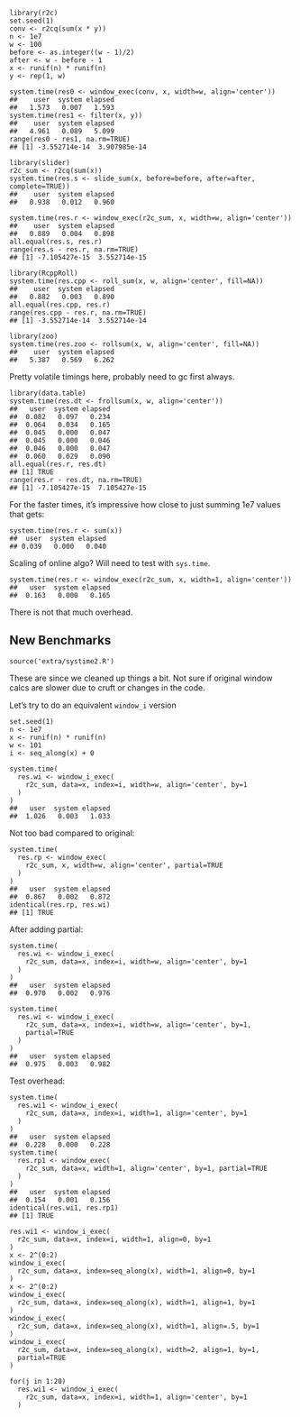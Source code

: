 

    library(r2c)
    set.seed(1)
    conv <- r2cq(sum(x * y))
    n <- 1e7
    w <- 100
    before <- as.integer((w - 1)/2)
    after <- w - before - 1
    x <- runif(n) * runif(n)
    y <- rep(1, w)

    system.time(res0 <- window_exec(conv, x, width=w, align='center'))
    ##    user  system elapsed
    ##   1.573   0.007   1.593
    system.time(res1 <- filter(x, y))
    ##    user  system elapsed
    ##   4.961   0.089   5.099
    range(res0 - res1, na.rm=TRUE)
    ## [1] -3.552714e-14  3.907985e-14

    library(slider)
    r2c_sum <- r2cq(sum(x))
    system.time(res.s <- slide_sum(x, before=before, after=after, complete=TRUE))
    ##    user  system elapsed
    ##   0.938   0.012   0.960

    system.time(res.r <- window_exec(r2c_sum, x, width=w, align='center'))
    ##    user  system elapsed
    ##   0.889   0.004   0.898
    all.equal(res.s, res.r)
    range(res.s - res.r, na.rm=TRUE)
    ## [1] -7.105427e-15  3.552714e-15

    library(RcppRoll)
    system.time(res.cpp <- roll_sum(x, w, align='center', fill=NA))
    ##    user  system elapsed
    ##   0.882   0.003   0.890
    all.equal(res.cpp, res.r)
    range(res.cpp - res.r, na.rm=TRUE)
    ## [1] -3.552714e-14  3.552714e-14

    library(zoo)
    system.time(res.zoo <- rollsum(x, w, align='center', fill=NA))
    ##    user  system elapsed
    ##   5.387   0.569   6.262

Pretty volatile timings here, probably need to gc first always.

    library(data.table)
    system.time(res.dt <- frollsum(x, w, align='center'))
    ##   user  system elapsed
    ##  0.082   0.097   0.234
    ##  0.064   0.034   0.165
    ##  0.045   0.000   0.047
    ##  0.045   0.000   0.046
    ##  0.046   0.000   0.047
    ##  0.060   0.029   0.090
    all.equal(res.r, res.dt)
    ## [1] TRUE
    range(res.r - res.dt, na.rm=TRUE)
    ## [1] -7.105427e-15  7.105427e-15

For the faster times, it's impressive how close to just summing 1e7 values that
gets:

    system.time(res.r <- sum(x))
    ##  user  system elapsed
    ## 0.039   0.000   0.040

Scaling of online algo?  Will need to test with `sys.time`.

    system.time(res.r <- window_exec(r2c_sum, x, width=1, align='center'))
    ##   user  system elapsed
    ##  0.163   0.000   0.165

There is not that much overhead.

## New Benchmarks

    source('extra/systime2.R')

These are since we cleaned up things a bit.  Not sure if original window calcs
are slower due to cruft or changes in the code.

Let's try to do an equivalent `window_i` version

    set.seed(1)
    n <- 1e7
    x <- runif(n) * runif(n)
    w <- 101
    i <- seq_along(x) + 0

    system.time(
      res.wi <- window_i_exec(
        r2c_sum, data=x, index=i, width=w, align='center', by=1
      )
    )
    ##   user  system elapsed 
    ##  1.026   0.003   1.033 

Not too bad compared to original:

    system.time(
      res.rp <- window_exec(
        r2c_sum, x, width=w, align='center', partial=TRUE
      )
    )
    ##   user  system elapsed 
    ##  0.867   0.002   0.872 
    identical(res.rp, res.wi)
    ## [1] TRUE

After adding partial:

    system.time(
      res.wi <- window_i_exec(
        r2c_sum, data=x, index=i, width=w, align='center', by=1
      )
    )
    ##   user  system elapsed 
    ##  0.970   0.002   0.976 

    system.time(
      res.wi <- window_i_exec(
        r2c_sum, data=x, index=i, width=w, align='center', by=1,
        partial=TRUE
      )
    )
    ##   user  system elapsed 
    ##  0.975   0.003   0.982 

Test overhead:

    system.time(
      res.wi1 <- window_i_exec(
        r2c_sum, data=x, index=i, width=1, align='center', by=1
      )
    )
    ##   user  system elapsed 
    ##  0.228   0.000   0.228 
    system.time(
      res.rp1 <- window_exec(
        r2c_sum, data=x, width=1, align='center', by=1, partial=TRUE
      )
    )
    ##   user  system elapsed 
    ##  0.154   0.001   0.156 
    identical(res.wi1, res.rp1)
    ## [1] TRUE

    res.wi1 <- window_i_exec(
      r2c_sum, data=x, index=i, width=1, align=0, by=1
    )
    x <- 2^(0:2)
    window_i_exec(
      r2c_sum, data=x, index=seq_along(x), width=1, align=0, by=1
    )
    x <- 2^(0:2)
    window_i_exec(
      r2c_sum, data=x, index=seq_along(x), width=1, align=1, by=1
    )
    window_i_exec(
      r2c_sum, data=x, index=seq_along(x), width=1, align=.5, by=1
    )
    window_i_exec(
      r2c_sum, data=x, index=seq_along(x), width=2, align=1, by=1,
      partial=TRUE
    )

    for(j in 1:20)
      res.wi1 <- window_i_exec(
        r2c_sum, data=x, index=i, width=1, align='center', by=1
      )

